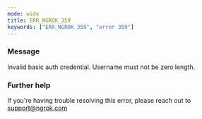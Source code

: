```yaml
---
mode: wide
title: ERR_NGROK_359
keywords: ["ERR_NGROK_359", "error 359"]
---
```



### Message

Invalid basic auth credential. Username must not be zero length.

<ErrorDetails />

### Further help

If you're having trouble resolving this error, please reach out to [support@ngrok.com](mailto:support@ngrok.com?subject=Help%20with%20ERR_NGROK_359)
